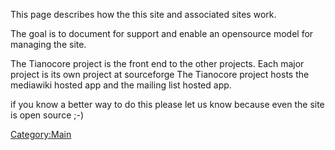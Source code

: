 {{project-summary|sum= fornt end web site|cat=mediawiki |lic=n/a|own=michaelkrau, exprexxo |docs=http://sourceforge.net/projects/tianocore/files/ |dev=http://sourceforge.net/projects/tianocore/develop}}

This page describes how the this site and associated sites work.

The goal is to document for support and enable an opensource model for managing the site.

The Tianocore project is the front end to the other projects.  Each major project is its own project at sourceforge
The Tianocore project hosts the mediawiki hosted app and the mailing list hosted app. 

if you know a better way to do this please let us know because even the site is open source  ;-)

[[Category:Main]]
